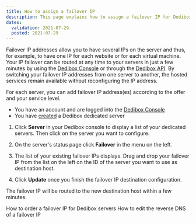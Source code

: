 ```yaml
---
title: How to assign a failover IP
description: This page explains how to assign a failover IP for Dedibox servers.
dates:
  validation: 2021-07-29
  posted: 2021-07-29
---
```


Failover IP addresses allow you to have several IPs on the server and thus, for example, to have one IP for each website or for each virtual machine.
Your IP failover can be routed at any time to your servers in just a few minutes by using the [Dedibox Console](https://console.online.net) or through the [Dedibox API](https://console.online.net/en/api/). By switching your failover IP addresses from one server to another, the hosted services remain available without reconfiguring the IP address.

For each server, you can add failover IP address(es) according to the offer and your service level. 

<Message type="requirement">

  - You have an account and are logged into the [Dedibox Console](https://console.online.net)
  - You have [created](/dedibox/dedicated-servers/how-to/order-a-server) a Dedibox dedicated server

</Message>

1. Click **Server** in your Dedibox console to display a list of your dedicated servers. Then click on the server you want to configure.

2. On the server's status page click **Failover** in the menu on the left. 

3. The list of your existing failover IPs displays. Drag and drop your failover IP from the list on the left on the ID of the server you want to use as destination host. 

4. Click **Update** once you finish the failover IP destination configuration. 

The failover IP will be routed to the new destination host within a few minutes. 

<Navigation title="See Also">
  <PreviousButton to="/dedibox-network/ip-failover/how-to/order-failover-ip">How to order a failover IP for Dedibox servers</PreviousButton>
  <NextButton to="/dedibox-network/ip-failover/how-to/configure-reverse-dns">How to edit the reverse DNS of a failover IP</NextButton>
</Navigation>
